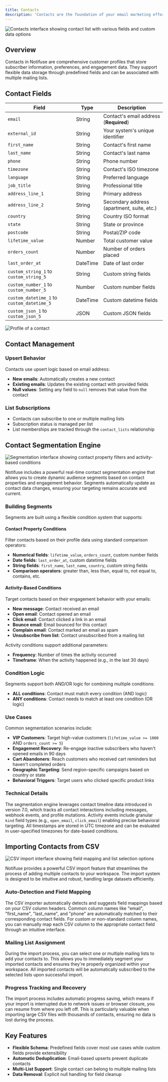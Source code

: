 ```yaml
---
title: Contacts
description: 'Contacts are the foundation of your email marketing efforts in Notifuse. They represent your subscribers, customers, and prospects, complete with detailed profiles, custom fields, and engagement history.'
---
```


<img
  src="/assets/screenshots/contacts.png"
  alt="Contacts interface showing contact list with various fields and custom data options"
/>

## Overview

Contacts in Notifuse are comprehensive customer profiles that store subscriber information, preferences, and engagement data. They support flexible data storage through predefined fields and can be associated with multiple mailing lists.

## Contact Fields

| Field                                      | Type     | Description                                |
| ------------------------------------------ | -------- | ------------------------------------------ |
| `email`                                    | String   | Contact's email address (**Required**)     |
| `external_id`                              | String   | Your system's unique identifier            |
| `first_name`                               | String   | Contact's first name                       |
| `last_name`                                | String   | Contact's last name                        |
| `phone`                                    | String   | Phone number                               |
| `timezone`                                 | String   | Contact's ISO timezone                     |
| `language`                                 | String   | Preferred language                         |
| `job_title`                                | String   | Professional title                         |
| `address_line_1`                           | String   | Primary address                            |
| `address_line_2`                           | String   | Secondary address (apartment, suite, etc.) |
| `country`                                  | String   | Country ISO format                         |
| `state`                                    | String   | State or province                          |
| `postcode`                                 | String   | Postal/ZIP code                            |
| `lifetime_value`                           | Number   | Total customer value                       |
| `orders_count`                             | Number   | Number of orders placed                    |
| `last_order_at`                            | DateTime | Date of last order                         |
| `custom_string_1` to `custom_string_5`     | String   | Custom string fields                       |
| `custom_number_1` to `custom_number_5`     | Number   | Custom number fields                       |
| `custom_datetime_1` to `custom_datetime_5` | DateTime | Custom datetime fields                     |
| `custom_json_1` to `custom_json_5`         | JSON     | Custom JSON fields                         |

<img src="/assets/screenshots/contact_profile.png" alt="Profile of a contact" />

## Contact Management

### Upsert Behavior

Contacts use upsert logic based on email address:

- **New emails**: Automatically creates a new contact
- **Existing emails**: Updates the existing contact with provided fields
- **Null values**: Setting any field to `null` removes that value from the contact

### List Subscriptions

- Contacts can subscribe to one or multiple mailing lists
- Subscription status is managed per list
- List memberships are tracked through the `contact_lists` relationship

## Contact Segmentation Engine

<img
  src="/assets/screenshots/segment_form.png"
  alt="Segmentation interface showing contact property filters and activity-based conditions"
/>

Notifuse includes a powerful real-time contact segmentation engine that allows you to create dynamic audience segments based on contact properties and engagement behavior. Segments automatically update as contact data changes, ensuring your targeting remains accurate and current.

### Building Segments

Segments are built using a flexible condition system that supports:

#### Contact Property Conditions

Filter contacts based on their profile data using standard comparison operators:

- **Numerical fields**: `lifetime_value`, `orders_count`, custom number fields
- **Date fields**: `last_order_at`, custom datetime fields
- **String fields**: `first_name`, `last_name`, `country`, custom string fields
- **Comparison operators**: greater than, less than, equal to, not equal to, contains, etc.

#### Activity-Based Conditions

Target contacts based on their engagement behavior with your emails:

- **New message**: Contact received an email
- **Open email**: Contact opened an email
- **Click email**: Contact clicked a link in an email
- **Bounce email**: Email bounced for this contact
- **Complain email**: Contact marked an email as spam
- **Unsubscribe from list**: Contact unsubscribed from a mailing list

Activity conditions support additional parameters:

- **Frequency**: Number of times the activity occurred
- **Timeframe**: When the activity happened (e.g., in the last 30 days)

### Condition Logic

Segments support both AND/OR logic for combining multiple conditions:

- **ALL conditions**: Contact must match every condition (AND logic)
- **ANY conditions**: Contact needs to match at least one condition (OR logic)

### Use Cases

Common segmentation scenarios include:

- **VIP Customers**: Target high-value customers (`lifetime_value >= 1000` AND `orders_count >= 5`)
- **Engagement Recovery**: Re-engage inactive subscribers who haven't opened emails in 90 days
- **Cart Abandoners**: Reach customers who received cart reminders but haven't completed orders
- **Geographic Targeting**: Send region-specific campaigns based on country or state
- **Behavioral Triggers**: Target users who clicked specific product links

### Technical Details

The segmentation engine leverages contact timeline data introduced in version 7.0, which tracks all contact interactions including messages, webhook events, and profile mutations. Activity events include granular `kind` field types (e.g., `open_email`, `click_email`) enabling precise behavioral targeting. All timestamps are stored in UTC timezone and can be evaluated in user-specified timezones for date-based conditions.

## Importing Contacts from CSV

<img
  src="/assets/screenshots/import_csv.png"
  alt="CSV import interface showing field mapping and list selection options"
/>

Notifuse provides a powerful CSV import feature that streamlines the process of adding multiple contacts to your workspace. The import system is designed to be intuitive and robust, handling large datasets efficiently.

### Auto-Detection and Field Mapping

The CSV importer automatically detects and suggests field mappings based on your CSV column headers. Common column names like "email", "first_name", "last_name", and "phone" are automatically matched to their corresponding contact fields. For custom or non-standard column names, you can manually map each CSV column to the appropriate contact field through an intuitive interface.

### Mailing List Assignment

During the import process, you can select one or multiple mailing lists to add your contacts to. This allows you to immediately segment your imported contacts and ensures they're properly organized within your workspace. All imported contacts will be automatically subscribed to the selected lists upon successful import.

### Progress Tracking and Recovery

The import process includes automatic progress saving, which means if your import is interrupted due to network issues or browser closure, you can resume from where you left off. This is particularly valuable when importing large CSV files with thousands of contacts, ensuring no data is lost during the process.

## Key Features

- **Flexible Schema**: Predefined fields cover most use cases while custom fields provide extensibility
- **Automatic Deduplication**: Email-based upserts prevent duplicate contacts
- **Multi-List Support**: Single contact can belong to multiple mailing lists
- **Data Removal**: Explicit null handling for field cleanup
